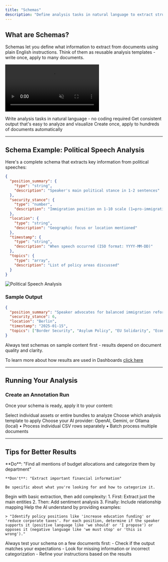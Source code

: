 ```yaml
---
title: "Schemas"
description: "Define analysis tasks in natural language to extract structured data from your content"
---
```


## What are Schemas?

Schemas let you define what information to extract from documents using plain English instructions. Think of them as reusable analysis templates - write once, apply to many documents.

<video 
  autoPlay
  muted
  loop
  playsInline
  className="w-full aspect-video rounded-xl"
  src="/images/schema-view-5.mp4"
  caption="Create analysis schemas with natural language">
</video>

<CardGroup cols={2}>
  <Card title="Plain English Instructions" icon="message-lines">
    Write analysis tasks in natural language - no coding required
  </Card>
  <Card title="Create structure from natural language defined tasks" icon="brackets-curly">
    Get consistent output that's easy to analyze and visualize
  </Card>
  <Card title="Formalise Methods" icon="file-lines">

  </Card>
  <Card title="Reusable Templates" icon="copy">
    Create once, apply to hundreds of documents automatically
  </Card>
</CardGroup>

---

## Schema Example: Political Speech Analysis

Here's a complete schema that extracts key information from political speeches:

```json
{
  "position_summary": {
    "type": "string",
    "description": "Speaker's main political stance in 1-2 sentences"
  },
  "security_stance": {
    "type": "number",
    "description": "Immigration position on 1-10 scale (1=pro-immigration, 10=security-focused)"
  },
  "location": {
    "type": "string", 
    "description": "Geographic focus or location mentioned"
  },
  "timestamp": {
    "type": "string",
    "description": "When speech occurred (ISO format: YYYY-MM-DD)"
  },
  "topics": {
    "type": "array",
    "description": "List of policy areas discussed"
  }
}
```

<img 
src="/images/schema-2.png"
alt="Political Speech Analysis"
/>
### Sample Output
```json
{
  "position_summary": "Speaker advocates for balanced immigration reform with emphasis on both security and humanitarian concerns",
  "security_stance": 6,
  "location": "Berlin",
  "timestamp": "2025-01-15",
  "topics": ["Border Security", "Asylum Policy", "EU Solidarity", "Economic Impact"]
}
```

<Warning>
Always test schemas on sample content first - results depend on document quality and clarity.
</Warning>

To learn more about how results are used in Dashboards [click here](/pages/app/dashboards)


---

## Running Your Analysis

### Create an Annotation Run

Once your schema is ready, apply it to your content:

<Steps>
<Step title="Choose Your Content">
  Select individual assets or entire bundles to analyze
</Step>
<Step title="Pick Your Schema">
  Choose which analysis template to apply
</Step>
<Step title="Configure Settings">
  <Card title="AI Model" icon="brain">
    Choose your AI provider: OpenAI, Gemini, or Ollama (local)
  </Card>
  <Card title="Processing Options" icon="settings">
    • Process individual CSV rows separately
    • Batch process multiple documents
  </Card>
</Step>
</Steps>



---

## Tips for Better Results

<CardGroup cols={1}>
  <Card title="Write Clear Instructions" icon="pencil">
    **Do**: "Find all mentions of budget allocations and categorize them by department"
    
    **Don't**: "Extract important financial information"
    
    Be specific about what you're looking for and how to categorize it.
  </Card>
  
  <Card title="Start Simple, Then Expand" icon="seedling">
    Begin with basic extraction, then add complexity:
    1. First: Extract just the main entities
    2. Then: Add sentiment analysis
    3. Finally: Include relationship mapping
  </Card>
  
  <Card title="Use Examples in Instructions" icon="lightbulb">
    Help the AI understand by providing examples:
    
    > "Identify policy positions like 'increase education funding' or 'reduce corporate taxes'. For each position, determine if the speaker supports it (positive language like 'we should' or 'I propose') or opposes it (negative language like 'we must stop' or 'this is wrong')."
  </Card>
  
  <Card title="Test Before Scaling" icon="flask">
    Always test your schema on a few documents first:
    - Check if the output matches your expectations
    - Look for missing information or incorrect categorization
    - Refine your instructions based on the results
  </Card>
</CardGroup>

